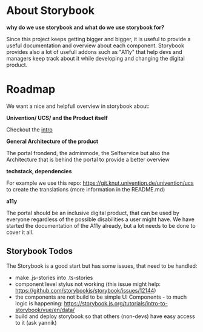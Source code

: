 
<Meta title="Introduction/Roadmap" />


# About Storybook

**why do we use storybook and what do we use storybook for?**

Since this project keeps getting bigger and bigger, it is useful to provide a useful documentation
and overview about each component. Storybook provides also a lot of usefull addons such as "A11y" that help
devs and managers keep track about it while developing and changing the digital product.


# Roadmap

We want a nice and helpfull overview in storybook about:

**Univention/ UCS/ and the Product itself**

Checkout the [intro](/?path=/story/introduction-portal--page)


**General Architecture of the product**

The portal frondend, the adminmode, the Selfservice but also the Architecture that is behind the portal
to provide a better overview


**techstack, dependencies**

For example we use this repo: https://git.knut.univention.de/univention/ucs to create the translations (more information in the README.md)


**a11y**

The portal should be an inclusive digital product, that can be used by everyone regardless of the possible disabilities a user might have.
We have started the documentation of the A11y already, but a lot needs to be done to cover it all.


## Storybook Todos

The Storybook is a good start but has some issues, that need to be handled:

- make .js-stories into .ts-stories
- component level stylus not working (this issue might help: https://github.com/storybookjs/storybook/issues/12144)
- the components are not build to be simple UI Components - to much logic is happening: https://storybook.js.org/tutorials/intro-to-storybook/vue/en/data/
- build and deploy storybook so that others (non-devs) have easy access to it (ask yannik)
